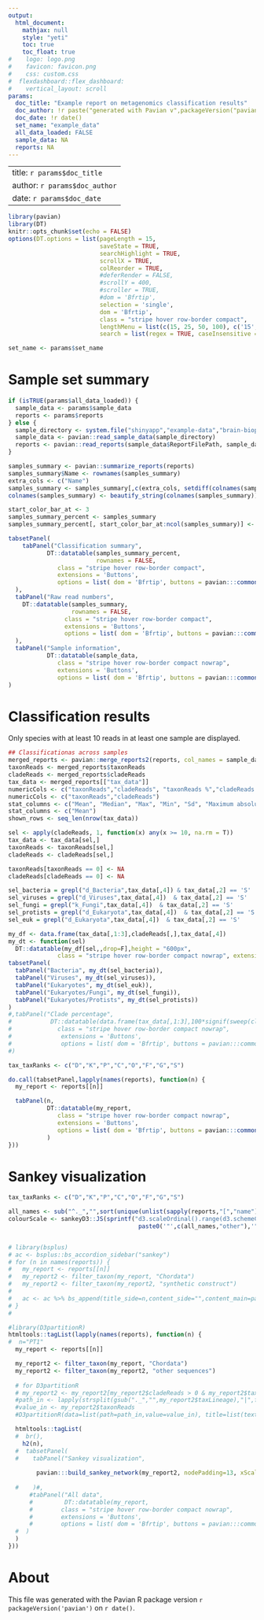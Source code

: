 ```yaml
---
output: 
  html_document:  
    mathjax: null
    style: "yeti"
    toc: true 
    toc_float: true
#    logo: logo.png
#    favicon: favicon.png
#    css: custom.css
#  flexdashboard::flex_dashboard:
#    vertical_layout: scroll
params:
  doc_title: "Example report on metagenomics classification results"
  doc_author: !r paste("generated with Pavian v",packageVersion("pavian"))
  doc_date: !r date()
  set_name: "example_data"
  all_data_loaded: FALSE
  sample_data: NA
  reports: NA
---
```


---
title: `r params$doc_title`
author: `r params$doc_author`
date: `r params$doc_date`
---

```r
library(pavian)
library(DT)
knitr::opts_chunk$set(echo = FALSE)
options(DT.options = list(pageLength = 15,
                          saveState = TRUE,
                          searchHighlight = TRUE,
                          scrollX = TRUE,
                          colReorder = TRUE,
                          #deferRender = FALSE,
                          #scrollY = 400,
                          #scroller = TRUE,
                          #dom = 'Bfrtip',
                          selection = 'single',
                          dom = 'Bfrtip',
                          class = "stripe hover row-border compact",
                          lengthMenu = list(c(15, 25, 50, 100), c('15', '25', '50', '100')),
                          search = list(regex = TRUE, caseInsensitive = TRUE)))

set_name <- params$set_name
```

Sample set summary
=====================================  

```r
if (isTRUE(params$all_data_loaded)) {
  sample_data <- params$sample_data
  reports <- params$reports
} else {
  sample_directory <- system.file("shinyapp","example-data","brain-biopsies",package="pavian")
  sample_data <- pavian::read_sample_data(sample_directory)
  reports <- pavian::read_reports(sample_data$ReportFilePath, sample_data$Name)
}

samples_summary <- pavian::summarize_reports(reports)
samples_summary$Name <- rownames(samples_summary)
extra_cols <- c("Name")
samples_summary <- samples_summary[,c(extra_cols, setdiff(colnames(samples_summary),extra_cols))]
colnames(samples_summary) <- beautify_string(colnames(samples_summary))

start_color_bar_at <- 3
samples_summary_percent <- samples_summary
samples_summary_percent[, start_color_bar_at:ncol(samples_summary)] <- 100 * signif(sweep(samples_summary[, start_color_bar_at:ncol(samples_summary)], 1, samples_summary[, 2], `/`), 4)

tabsetPanel(
    tabPanel("Classification summary",
           DT::datatable(samples_summary_percent,   
                         rownames = FALSE,
              class = "stripe hover row-border compact",
              extensions = 'Buttons', 
              options = list( dom = 'Bfrtip', buttons = pavian:::common_buttons(set_name))) %>% pavian:::formatSummaryDT(display_percent = TRUE)
  ), 
  tabPanel("Raw read numbers",
    DT::datatable(samples_summary,  
                  rownames = FALSE,
                class = "stripe hover row-border compact",
                extensions = 'Buttons', 
                options = list( dom = 'Bfrtip', buttons = pavian:::common_buttons(set_name))) %>% pavian:::formatSummaryDT(display_percent = FALSE)
  ),
  tabPanel("Sample information",
           DT::datatable(sample_data,   
              class = "stripe hover row-border compact nowrap",
              extensions = 'Buttons', 
              options = list( dom = 'Bfrtip', buttons = pavian:::common_buttons(set_name))))
)
```

Classification results
=====================================  

Only species with at least 10 reads in at least one sample are displayed.

```r
## Classificationas across samples
merged_reports <- pavian::merge_reports2(reports, col_names = sample_data$Name)
taxonReads <- merged_reports$taxonReads
cladeReads <- merged_reports$cladeReads
tax_data <- merged_reports[["tax_data"]]
numericCols <- c("taxonReads","cladeReads", "taxonReads %","cladeReads %","taxonReads z-score","cladeReads z-score")
numericCols <- c("taxonReads","cladeReads")
stat_columns <- c("Mean", "Median", "Max", "Min", "Sd", "Maximum absolute deviation", "Max Z-score")
stat_columns <- c("Mean")
shown_rows <- seq_len(nrow(tax_data))

sel <- apply(cladeReads, 1, function(x) any(x >= 10, na.rm = T))
tax_data <- tax_data[sel,]
taxonReads <- taxonReads[sel,]
cladeReads <- cladeReads[sel,]

taxonReads[taxonReads == 0] <- NA
cladeReads[cladeReads == 0] <- NA

sel_bacteria = grepl("d_Bacteria",tax_data[,4]) & tax_data[,2] == 'S'
sel_viruses = grepl("d_Viruses",tax_data[,4])  & tax_data[,2] == 'S'
sel_fungi = grepl("k_Fungi",tax_data[,4])  & tax_data[,2] == 'S'
sel_protists = grepl("d_Eukaryota",tax_data[,4])  & tax_data[,2] == 'S'
sel_euk = grepl("d_Eukaryota",tax_data[,4])  & tax_data[,2] == 'S'

my_df <- data.frame(tax_data[,1:3],cladeReads[,],tax_data[,4])
my_dt <- function(sel)
  DT::datatable(my_df[sel,,drop=F],height = "600px",
              class = "stripe hover row-border compact nowrap", extensions = 'Buttons',  options = list( dom = 'Bfrtip', buttons = pavian:::common_buttons(set_name), scrollX = TRUE))
tabsetPanel(
  tabPanel("Bacteria", my_dt(sel_bacteria)),
  tabPanel("Viruses", my_dt(sel_viruses)),
  tabPanel("Eukaryotes", my_dt(sel_euk)),
  tabPanel("Eukaryotes/Fungi", my_dt(sel_fungi)),
  tabPanel("Eukaryotes/Protists", my_dt(sel_protists))
)
#,tabPanel("Clade percentage",
#           DT::datatable(data.frame(tax_data[,1:3],100*signif(sweep(cladeReads,2,colSums(cladeReads[1:2,],na.rm=T),"/"),4),tax_data[4]),
#             class = "stripe hover row-border compact nowrap",
#              extensions = 'Buttons', 
#              options = list( dom = 'Bfrtip', buttons = pavian:::common_buttons(set_name), scrollX = TRUE)))
#)
```


```r
tax_taxRanks <- c("D","K","P","C","O","F","G","S")

do.call(tabsetPanel,lapply(names(reports), function(n) {
  my_report <- reports[[n]]

  tabPanel(n, 
           DT::datatable(my_report,
              class = "stripe hover row-border compact nowrap",
              extensions = 'Buttons', 
              options = list( dom = 'Bfrtip', buttons = pavian:::common_buttons(set_name)))
           )
}))
```

Sankey visualization {data-height=500}
=====================================  

```r
tax_taxRanks <- c("D","K","P","C","O","F","G","S")

all_names <- sub("^._","",sort(unique(unlist(sapply(reports,"[","name")))))
colourScale <- sankeyD3::JS(sprintf("d3.scaleOrdinal().range(d3.schemeCategory20b).domain([%s])",
                                     paste0('"',c(all_names,"other"),'"',collapse=",")))


# library(bsplus)
# ac <- bsplus::bs_accordion_sidebar("sankey")
# for (n in names(reports)) {
#   my_report <- reports[[n]]
#   my_report2 <- filter_taxon(my_report, "Chordata")
#   my_report2 <- filter_taxon(my_report2, "synthetic construct")
#  
#   ac <- ac %>% bs_append(title_side=n,content_side="",content_main=pavian:::build_sankey_network(my_report2, nodePadding=13, xScalingFactor=.9, nodeStrokeWidth=0, zoom = FALSE, colourScale = colourScale) )
# }
# 

#library(D3partitionR)
htmltools::tagList(lapply(names(reports), function(n) {
#  n="PT1"
  my_report <- reports[[n]]

  my_report2 <- filter_taxon(my_report, "Chordata")
  my_report2 <- filter_taxon(my_report2, "other sequences")
  
  # for D3partitionR
  # my_report2 <- my_report2[my_report2$cladeReads > 0 & my_report2$taxonReads > 0 & grepl("^._root",my_report2$taxLineage), ]
  #path_in <- lapply(strsplit(gsub("._","",my_report2$taxLineage),"|",fixed=T), as.list)
  #value_in <- my_report2$taxonReads
  #D3partitionR(data=list(path=path_in,value=value_in), title=list(text=n), trail=TRUE)

  htmltools::tagList(
  #  br(),
    h2(n),
  #  tabsetPanel(
  #    tabPanel("Sankey visualization",
               
        pavian:::build_sankey_network(my_report2, nodePadding=13, xScalingFactor=.9, nodeStrokeWidth=0, zoom = FALSE, colourScale = colourScale)
        
  #    )#,
      #tabPanel("All data",
      #         DT::datatable(my_report,
      #        class = "stripe hover row-border compact nowrap",
      #        extensions = 'Buttons', 
      #        options = list( dom = 'Bfrtip', buttons = pavian:::common_buttons(set_name))))
  #  )
  )
}))
```

About
=====
This file was generated with the Pavian R package version `r packageVersion('pavian')` on `r date()`. 
